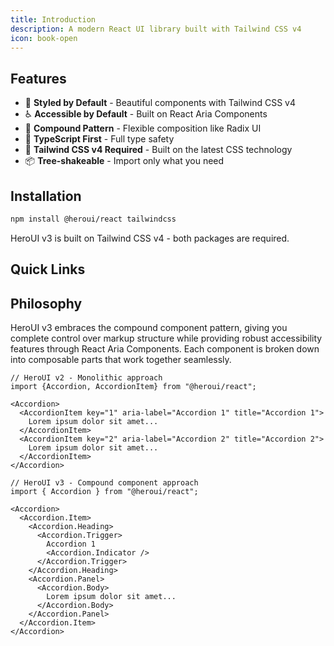 ```yaml
---
title: Introduction
description: A modern React UI library built with Tailwind CSS v4
icon: book-open
---
```


## Features

- 🎨 **Styled by Default** - Beautiful components with Tailwind CSS v4
- ♿ **Accessible by Default** - Built on React Aria Components
- 🧩 **Compound Pattern** - Flexible composition like Radix UI
- 🎯 **TypeScript First** - Full type safety
- 🌊 **Tailwind CSS v4 Required** - Built on the latest CSS technology
- 📦 **Tree-shakeable** - Import only what you need

## Installation

```bash
npm install @heroui/react tailwindcss
```

HeroUI v3 is built on Tailwind CSS v4 - both packages are required.

## Quick Links

<Cards>
  <Card title="Quick Start" href="/docs/overview/quick-start" />
  <Card title="Components" href="/docs/components" />
  <Card title="Styling Guide" href="/docs/handbook/styling" />
  <Card title="About" href="/docs/overview/about" />
</Cards>

## Philosophy

HeroUI v3 embraces the compound component pattern, giving you complete control over markup structure while providing robust accessibility features through React Aria Components. Each component is broken down into composable parts that work together seamlessly.

```tsx
// HeroUI v2 - Monolithic approach
import {Accordion, AccordionItem} from "@heroui/react";

<Accordion>
  <AccordionItem key="1" aria-label="Accordion 1" title="Accordion 1">
    Lorem ipsum dolor sit amet...
  </AccordionItem>
  <AccordionItem key="2" aria-label="Accordion 2" title="Accordion 2">
    Lorem ipsum dolor sit amet...
  </AccordionItem>
</Accordion>

// HeroUI v3 - Compound component approach
import { Accordion } from "@heroui/react";

<Accordion>
  <Accordion.Item>
    <Accordion.Heading>
      <Accordion.Trigger>
        Accordion 1
        <Accordion.Indicator />
      </Accordion.Trigger>
    </Accordion.Heading>
    <Accordion.Panel>
      <Accordion.Body>
        Lorem ipsum dolor sit amet...
      </Accordion.Body>
    </Accordion.Panel>
  </Accordion.Item>
</Accordion>
```

